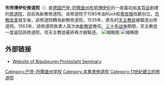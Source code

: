 {{Expand language|1=de|time=2020-08-04T00:32:09+00:00}}
'''布劳博伊伦修道院'''（{{lang-de|Kloster Blaubeuren}}）是[[德国|德国]][[巴登-符腾堡|巴登-符腾堡州]][[布劳博伊伦|布劳博伊伦]]的一座最初由[[本笃会|本笃会]]創建的[[修道院|修道院]]，目前為新教修道院。该修道院于1085年由Rück和[[蒂宾根|蒂宾根]]伯爵创立。[[宗教改革|宗教改革]]發生後，該修道院轉為新教修道院，1535年，原先的[[天主教徒|天主教徒]]被驅逐出修道院。1563年，該修道院負責人首次由[[新教徒|新教徒]]擔任。[[三十年戰爭|三十年战争]]期間，天主教徒一度返回該修道院，但天主教徒最終再次被驅逐。
[[File:KlosterBlaubeuren.jpg|缩略图]]
[[File:Klosterkirche_Blaubeuren,_Alb-Donau-Kreis.jpg|缩略图]]                

== 外部链接 ==
* [http://www.seminar-blaubeuren.de/ Website of Blaubeuren Protestant Seminary] {{Wayback|url=http://www.seminar-blaubeuren.de/ |date=20210117014107 }}

[[Category:巴登-符腾堡州学校|Category:巴登-符腾堡州学校]]
[[Category:本篤會修道院|Category:本篤會修道院]]
[[Category:11世紀建立的修道院|Category:11世紀建立的修道院]]